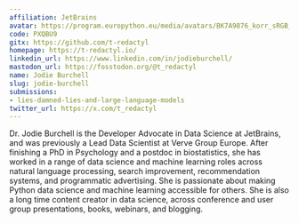 ```yaml
---
affiliation: JetBrains
avatar: https://program.europython.eu/media/avatars/BK7A9876_korr_sRGB_8_1000x1500px_b_NbNTtra.jpg
code: PXQBU9
gitx: https://github.com/t-redactyl
homepage: https://t-redactyl.io/
linkedin_url: https://www.linkedin.com/in/jodieburchell/
mastodon_url: https://fosstodon.org/@t_redactyl
name: Jodie Burchell
slug: jodie-burchell
submissions:
- lies-damned-lies-and-large-language-models
twitter_url: https://x.com/t_redactyl
---
```


Dr. Jodie Burchell is the Developer Advocate in Data Science at JetBrains, and was previously a Lead Data Scientist at Verve Group Europe. After finishing a PhD in Psychology and a postdoc in biostatistics, she has worked in a range of data science and machine learning roles across natural language processing, search improvement, recommendation systems, and programmatic advertising. She is passionate about making Python data science and machine learning accessible for others. She is also a long time content creator in data science, across conference and user group presentations, books, webinars, and blogging.
